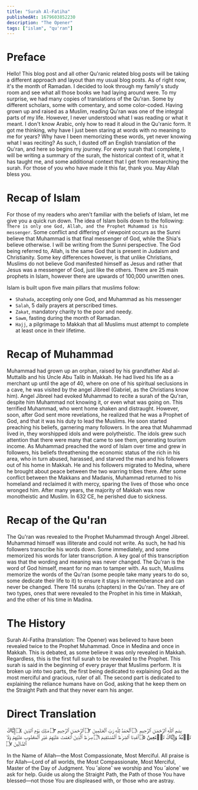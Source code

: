 ```yaml
---
title: "Surah Al-Fatiha"
publishedAt: 1679603852230
description: "The Opener"
tags: ["islam", "qu'ran"]
---
```


# Preface
Hello! This blog post and all other Qu'ranic related blog posts will be taking a different approach and layout than my usual blog posts.
As of right now, it's the month of Ramadan. I decided to look through my family's study room and see what all those books we had laying around were.
To my surprise, we had many copies of translations of the Qu'ran. Some by different scholars, some with comentary, and some color-coded.
Having grown up and raised as a Muslim, reading Qu'ran was one of the integral parts of my life. However, I never understood what I was reading or what it meant.
I don't know Arabic, only how to read it aloud in the Qu'ranic form. It got me thinking, why have I just been staring at words with no meaning to me for years?
Why have I been memorizing these words, yet never knowing what I was reciting? As such, I dusted off an English translation of the Qu'ran, and here so begins my journey.
For every surah that I complete, I will be writing a summary of the surah, the historical context of it, what it has taught me, and some additional context that I get from researching the surah.
For those of you who have made it this far, thank you. May Allah bless you.

# Recap of Islam
For those of my readers who aren't familiar with the beliefs of Islam, let me give you a quick run down.
The idea of Islam boils down to the following: `There is only one God, Allah, and the Prophet Muhammad is his messenger`. 
Some conflict and differing of viewpoint occurs as the Sunni believe that Muhammad is that final messenger of God, while the Shia's believe otherwise.
I will be writing from the Sunni perspective. The God being referred to, Allah, is the same God that is present in Judaism and Christianity. 
Some key differences however, is that unlike Christians, Muslims do not believe God manifested himself as Jesus and rather that Jesus was a messenger of God, just like the others.
There are 25 main prophets in Islam, however there are upwards of 100,000 unwritten ones.  

Islam is built upon five main pillars that muslims follow:
- `Shahada`, accepting only one God, and Muhammad as his messenger
- `Salah`, 5 daily prayers at perscribed times.
- `Zakat`, mandatory charity to the poor and needy.
- `Sawm`, fasting during the month of Ramadan.
- `Hajj`, a pilgrimage to Makkah that all Muslims must attempt to complete at least once in their lifetime.

# Recap of Muhammad
Muhammad had grown up an orphan, raised by his grandfather Abd al-Muttalib and his Uncle Abu Talib in Makkah.
He had lived his life as a merchant up until the age of 40, where on one of his spiritual seclusions in a cave, he was visited by the angel Jibreel (Gabriel, as the Christians know him).
Angel Jibreel had evoked Muhammad to recite a surah of the Qu'ran, despite him Muhammad not knowing it, or even what was going on. This terrified Muhammad, who went home shaken and distraught.
However, soon, after God sent more revelations, he realized that he was a Prophet of God, and that it was his duty to lead the Muslims. He soon started preaching his beliefs, garnering many followers.
In the area that Muhammad lived in, they worshipped idols and were polytheistic. The idols grew such attention that there were many that came to see them, generating tourism income.
As Muhammad preached the word of Islam over time and grew in followers, his beliefs threathening the economic status of the rich in his area, who in turn abused, harassed, and starved the man and his followers out of his home in Makkah.
He and his followers migrated to Medina, where he brought about peace between the two warring tribes there. After some conflict between the Makkans and Madanis, Muhammad returned to his homeland and reclaimed it with mercy, sparing the lives of those who once wronged him.
After many years, the majority of Makkah was now monotheistic and Muslim.
In 632 CE, he perished due to sickness.

# Recap of the Qu'ran
The Qu'ran was revealed to the Prophet Muhammad through Angel Jibreel. Muhammad himself was illiterate and could not write.
As such, he had his followers transcribe his words down. Some immediately, and some memorized his words for later transcription. 
A key goal of this transcription was that the wording and meaning was never changed. The Qu'ran is the word of God himself, meant for no man to tamper with.
As such, Muslims memorize the words of the Qu'ran (some people take many years to do so, some dedicate their life to it) to ensure it stays in rememberance and can never be changed.
There 114 surahs (chapters) in the Qu'ran. They are of two types, ones that were revealed to the Prophet in his time in Makkah, and the other of his time in Madina.

# The History
Surah Al-Fatiha (translation: The Opener) was believed to have been revealed twice to the Prophet Muhammad. 
Once in Medina and once in Makkah. This is debated, as some believe it was only revealed in Makkah. 
Regardless, this is the first full surah to be revealed to the Prophet.
This surah is said in the beginning of every prayer that Muslims perform. 
It is broken up into two parts, the first being dedicated to explaining God as the most merciful and gracious, ruler of all.
The second part is dedicated to explaining the reliance humans have on God, asking that he keep them on the Straight Path and that they never earn his anger.

# Direct Translation
بِسۡمِ ٱللَّهِ ٱلرَّحۡمَـٰنِ ٱلرَّحِیمِ ۝١ ٱلۡحَمۡدُ لِلَّهِ رَبِّ ٱلۡعَـٰلَمِینَ ۝٢ ٱلرَّحۡمَـٰنِ ٱلرَّحِیمِ ۝٣ مَـٰلِكِ یَوۡمِ ٱلدِّینِ ۝٤ إِیَّاكَ نَعۡبُدُ وَإِیَّاكَ نَسۡتَعِینُ ۝٥ ٱهۡدِنَا ٱلصِّرَ ٰ⁠طَ ٱلۡمُسۡتَقِیمَ ۝٦ صِرَ ٰ⁠طَ ٱلَّذِینَ أَنۡعَمۡتَ عَلَیۡهِمۡ غَیۡرِ ٱلۡمَغۡضُوبِ عَلَیۡهِمۡ وَلَا ٱلضَّاۤلِّینَ ۝٧

In the Name of Allah—the Most Compassionate, Most Merciful. 
All praise is for Allah—Lord of all worlds, the Most Compassionate, Most Merciful, Master of the Day of Judgment. 
You ˹alone˺ we worship and You ˹alone˺ we ask for help. 
Guide us along the Straight Path, the Path of those You have blessed—not those You are displeased with, or those who are astray.